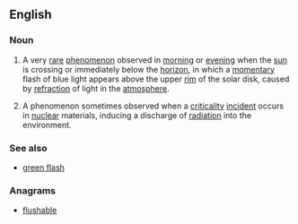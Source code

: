 ==English==
{{wikipedia|Green_flash#Blue_flashes|blue flash (meteorology)}}
{{wikipedia|Criticality_accident#Blue_glow|blue flash (nuclear criticality)}}

===Noun===
{{en-noun|head=[[blue]] [[flash]]|es}}

# {{context|meteorology|astronomy|lang=en}} A very [[rare]] [[phenomenon]] observed in [[morning]] or [[evening]] when the [[sun]] is crossing or immediately below the [[horizon]], in which a [[momentary]] flash of blue light appears above the upper [[rim]] of the solar disk, caused by [[refraction]] of light in the [[atmosphere]].
# {{context|nuclear physics|lang=en}} A phenomenon sometimes observed when a [[criticality]] [[incident]] occurs in [[nuclear]] materials, inducing a discharge of [[radiation]] into the environment.

===See also===
* [[green flash]]

===Anagrams===
* [[flushable#English|flushable]]